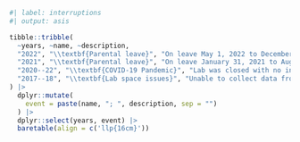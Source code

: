 ```r
#| label: interruptions
#| output: asis

tibble::tribble(
  ~years, ~name, ~description,
  "2022", "\\textbf{Parental leave}", "On leave May 1, 2022 to December 31, 2022 for second child",
  "2021", "\\textbf{Parental leave}", "On leave January 31, 2021 to August 28, 2021 for ﬁrst child",
  "2020--22", "\\textbf{COVID-19 Pandemic}", "Lab was closed with no in-person data collection from March 2020 to March 2022",
  "2017--18", "\\textbf{Lab space issues}", "Unable to collect data from July 2017 to September 2018 due to building/facility issues"
) |> 
  dplyr::mutate(
    event = paste(name, "; ", description, sep = "")
  ) |> 
  dplyr::select(years, event) |> 
  baretable(align = c('llp{16cm}'))
```
